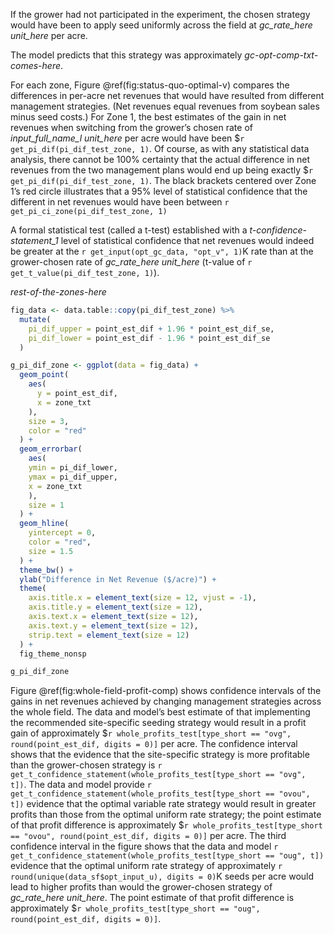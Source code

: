 
If the grower had not participated in the experiment, the chosen strategy would have been to apply seed uniformly across the field at _gc_rate_here_ _unit_here_ per acre.

The model predicts that this strategy was approximately _gc-opt-comp-txt-comes-here_.

For each zone, Figure \@ref(fig:status-quo-optimal-v) compares the differences in per-acre net revenues that would have resulted from different management strategies. (Net revenues equal revenues from soybean sales minus seed costs.) For Zone 1, the best estimates of the gain in net revenues when switching from the grower's chosen rate of _input_full_name_l_ _unit_here_ per acre would have been $`r get_pi_dif(pi_dif_test_zone, 1)`. Of course, as with any statistical data analysis, there cannot be 100% certainty that the actual difference in net revenues from the two management plans would end up being exactly $`r get_pi_dif(pi_dif_test_zone, 1)`. The black brackets centered over Zone 1's red circle illustrates that a 95% level of statistical confidence that the different in net revenues would have been between `r get_pi_ci_zone(pi_dif_test_zone, 1)`

A formal statistical test (called a t-test) established with a _t-confidence-statement_1_ level of statistical confidence that net revenues would indeed be greater at the `r get_input(opt_gc_data, "opt_v", 1)`K rate than at the grower-chosen rate of _gc_rate_here_ _unit_here_ (t-value of `r get_t_value(pi_dif_test_zone, 1)`).

_rest-of-the-zones-here_

```r

fig_data <- data.table::copy(pi_dif_test_zone) %>% 
  mutate(
    pi_dif_upper = point_est_dif + 1.96 * point_est_dif_se,
    pi_dif_lower = point_est_dif - 1.96 * point_est_dif_se
  )

g_pi_dif_zone <- ggplot(data = fig_data) +
  geom_point(
    aes(
      y = point_est_dif,
      x = zone_txt
    ), 
    size = 3, 
    color = "red"
  ) +
  geom_errorbar(
    aes(
    ymin = pi_dif_lower, 
    ymax = pi_dif_upper, 
    x = zone_txt
    ),
    size = 1
  ) +
  geom_hline(
    yintercept = 0, 
    color = "red", 
    size = 1.5
  ) +
  theme_bw() +
  ylab("Difference in Net Revenue ($/acre)") +
  theme(
    axis.title.x = element_text(size = 12, vjust = -1),
    axis.title.y = element_text(size = 12),
    axis.text.x = element_text(size = 12),
    axis.text.y = element_text(size = 12),
    strip.text = element_text(size = 12)
  ) +
  fig_theme_nonsp

g_pi_dif_zone

```

Figure \@ref(fig:whole-field-profit-comp) shows confidence intervals of the gains in net revenues achieved by changing management strategies across the whole field.  The data and model's best estimate of that implementing the recommended site-specific seeding strategy would result in a profit gain of approximately \$`r whole_profits_test[type_short == "ovg", round(point_est_dif, digits = 0)]` per acre.  The confidence interval shows that the evidence that the site-specific strategy is more profitable than the grower-chosen strategy is `r get_t_confidence_statement(whole_profits_test[type_short == "ovg", t])`. The data and model provide `r get_t_confidence_statement(whole_profits_test[type_short == "ovou", t])` evidence that the optimal variable rate strategy would result in greater profits than those from the optimal uniform rate strategy;  the point estimate of that profit difference is approximately \$`r whole_profits_test[type_short == "ovou", round(point_est_dif, digits = 0)]` per acre. The third confidence interval in the figure shows that the data and model `r get_t_confidence_statement(whole_profits_test[type_short == "oug", t])` evidence that the optimal uniform rate strategy of approximately `r round(unique(data_sf$opt_input_u), digits = 0)`K seeds per acre would lead to higher profits than would the grower-chosen strategy of _gc_rate_here_ _unit_here_.  The point estimate of that profit difference is approximately \$`r whole_profits_test[type_short == "oug", round(point_est_dif, digits = 0)]`. 

